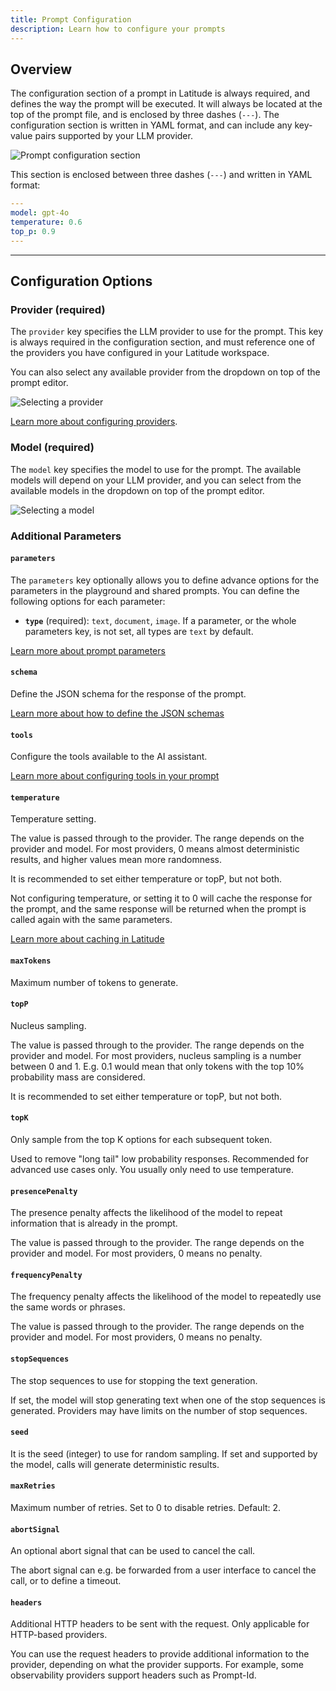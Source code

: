 ```yaml
---
title: Prompt Configuration
description: Learn how to configure your prompts
---
```


## Overview

The configuration section of a prompt in Latitude is always required, and defines the way the prompt will be executed. It will always be located at the top of the prompt file, and is enclosed by three dashes (`---`). The configuration section is written in YAML format, and can include any key-value pairs supported by your LLM provider.

![Prompt configuration section](/assets/prompt_config.png)

This section is enclosed between three dashes (`---`) and written in YAML format:

```yaml
---
model: gpt-4o
temperature: 0.6
top_p: 0.9
---
```

---

## Configuration Options

### Provider (required)

The `provider` key specifies the LLM provider to use for the prompt. This key is always required in the configuration section, and must reference one of the providers you have configured in your Latitude workspace.

You can also select any available provider from the dropdown on top of the prompt editor.

![Selecting a provider](/assets/prompt_provider.png)

[Learn more about configuring providers](/guides/getting-started/providers).

### Model (required)

The `model` key specifies the model to use for the prompt. The available models will depend on your LLM provider, and you can select from the available models in the dropdown on top of the prompt editor.

![Selecting a model](/assets/prompt_model.png)

### Additional Parameters

#### **`parameters`**

The `parameters` key optionally allows you to define advance options for the parameters in the playground and shared prompts.
You can define the following options for each parameter:

- **`type`** (required): `text`, `document`, `image`. If a parameter, or the whole parameters key, is not set, all types are `text` by default.

[Learn more about prompt parameters](/guides/prompt-manager/playground#parameters)

#### **`schema`**

Define the JSON schema for the response of the prompt.

[Learn more about how to define the JSON schemas](/guides/prompt-manager/json-output)

#### **`tools`**

Configure the tools available to the AI assistant.

[Learn more about configuring tools in your prompt](/guides/prompt-manager/tools)

#### **`temperature`**

Temperature setting.

The value is passed through to the provider. The range depends on the provider and model. For most providers, 0 means almost deterministic results, and higher values mean more randomness.

It is recommended to set either temperature or topP, but not both.

<Note>
  Not configuring temperature, or setting it to 0 will cache the response for the prompt, and the same response will be returned when the prompt is called again with the same parameters.

  [Learn more about caching in Latitude](/guides/prompt-manager/cache)
</Note>

#### **`maxTokens`**

Maximum number of tokens to generate.

#### **`topP`**

Nucleus sampling.

The value is passed through to the provider. The range depends on the provider and model. For most providers, nucleus sampling is a number between 0 and 1. E.g. 0.1 would mean that only tokens with the top 10% probability mass are considered.

It is recommended to set either temperature or topP, but not both.

#### **`topK`**

Only sample from the top K options for each subsequent token.

Used to remove "long tail" low probability responses. Recommended for advanced use cases only. You usually only need to use temperature.

#### **`presencePenalty`**

The presence penalty affects the likelihood of the model to repeat information that is already in the prompt.

The value is passed through to the provider. The range depends on the provider and model. For most providers, 0 means no penalty.

#### **`frequencyPenalty`**

The frequency penalty affects the likelihood of the model to repeatedly use the same words or phrases.

The value is passed through to the provider. The range depends on the provider and model. For most providers, 0 means no penalty.

#### **`stopSequences`**

The stop sequences to use for stopping the text generation.

If set, the model will stop generating text when one of the stop sequences is generated. Providers may have limits on the number of stop sequences.

#### **`seed`**

It is the seed (integer) to use for random sampling. If set and supported by the model, calls will generate deterministic results.

#### **`maxRetries`**

Maximum number of retries. Set to 0 to disable retries. Default: 2.

#### **`abortSignal`**

An optional abort signal that can be used to cancel the call.

The abort signal can e.g. be forwarded from a user interface to cancel the call, or to define a timeout.

#### **`headers`**

Additional HTTP headers to be sent with the request. Only applicable for HTTP-based providers.

You can use the request headers to provide additional information to the provider, depending on what the provider supports. For example, some observability providers support headers such as Prompt-Id.
